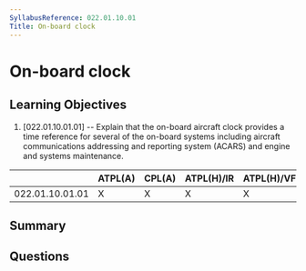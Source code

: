 ```yaml
---
SyllabusReference: 022.01.10.01
Title: On-board clock
---
```


# On-board clock

## Learning Objectives

1. [022.01.10.01.01] -- Explain that the on-board aircraft clock provides a time
   reference for several of the on-board systems including aircraft
   communications addressing and reporting system (ACARS) and engine and systems
   maintenance.

|                 | ATPL(A) | CPL(A) | ATPL(H)/IR | ATPL(H)/VFR | CPL(H) | IR  | CBIR(A) |
| --------------- | ------- | ------ | ---------- | ----------- | ------ | --- | ------- |
| 022.01.10.01.01 | X       | X      | X          | X           | X      |     |         |

## Summary

## Questions
